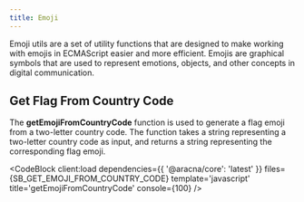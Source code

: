 ```yaml
---
title: Emoji
---
```



Emoji utils are a set of utility functions that are designed to make working with emojis in ECMAScript easier and more efficient. Emojis are graphical symbols that are used to represent emotions, objects, and other concepts in digital communication.

## Get Flag From Country Code

The **getEmojiFromCountryCode** function is used to generate a flag emoji from a two-letter country code. The function takes a string representing a two-letter country code as input, and returns a string representing the corresponding flag emoji.

<CodeBlock
  client:load
  dependencies={{ '@aracna/core': 'latest' }}
  files={SB_GET_EMOJI_FROM_COUNTRY_CODE}
  template='javascript'
  title='getEmojiFromCountryCode'
  console={100}
/>
